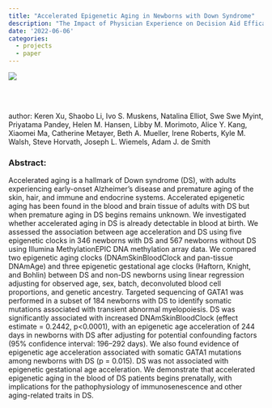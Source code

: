 ```yaml
---
title: "Accelerated Epigenetic Aging in Newborns with Down Syndrome"      
description: "The Impact of Physician Experience on Decision Aid Efficacy in Severe Aortic Stenosis"
date: '2022-06-06'
categories:
  - projects
  - paper
---
```


![](../../imgs/aging_cell_abstract_FINAL.png)  

[<img src="https://user-images.githubusercontent.com/37352799/44968016-258f3780-aefa-11e8-9a9a-f475f9029cc9.png" style="max-width:5%;min-width:40px;float:left;" alt="" />](https://onlinelibrary.wiley.com/doi/full/10.1111/acel.13652)    

<br /><br />

author: Keren Xu, Shaobo Li, Ivo S. Muskens, Natalina Elliot, Swe Swe Myint, Priyatama Pandey, Helen M. Hansen, Libby M. Morimoto, Alice Y. Kang, Xiaomei Ma, Catherine Metayer, Beth A. Mueller, Irene Roberts, Kyle M. Walsh, Steve Horvath, Joseph L. Wiemels, Adam J. de Smith   

### Abstract:  
Accelerated aging is a hallmark of Down syndrome (DS), with adults experiencing early-onset Alzheimer's disease and premature aging of the skin, hair, and immune and endocrine systems. Accelerated epigenetic aging has been found in the blood and brain tissue of adults with DS but when premature aging in DS begins remains unknown. We investigated whether accelerated aging in DS is already detectable in blood at birth. We assessed the association between age acceleration and DS using five epigenetic clocks in 346 newborns with DS and 567 newborns without DS using Illumina MethylationEPIC DNA methylation array data. We compared two epigenetic aging clocks (DNAmSkinBloodClock and pan-tissue DNAmAge) and three epigenetic gestational age clocks (Haftorn, Knight, and Bohlin) between DS and non-DS newborns using linear regression adjusting for observed age, sex, batch, deconvoluted blood cell proportions, and genetic ancestry. Targeted sequencing of GATA1 was performed in a subset of 184 newborns with DS to identify somatic mutations associated with transient abnormal myelopoiesis. DS was significantly associated with increased DNAmSkinBloodClock (effect estimate = 0.2442, p<0.0001), with an epigenetic age acceleration of 244 days in newborns with DS after adjusting for potential confounding factors (95% confidence interval: 196–292 days). We also found evidence of epigenetic age acceleration associated with somatic GATA1 mutations among newborns with DS (p = 0.015). DS was not associated with epigenetic gestational age acceleration. We demonstrate that accelerated epigenetic aging in the blood of DS patients begins prenatally, with implications for the pathophysiology of immunosenescence and other aging-related traits in DS.  

